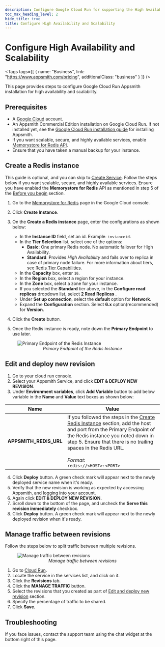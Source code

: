```yaml
---
description: Configure Google Cloud Run for supporting the High Availability and Scalability.
toc_max_heading_level: 2
hide_title: true
title: Configure High Availability and Scalability
---
```


<!-- vale off -->

<div className="tag-wrapper">
 <h1>Configure High Availability and Scalability</h1>

<Tags
tags={[
{ name: "Business", link: "https://www.appsmith.com/pricing", additionalClass: "business" }
]}
/>

</div>

<!-- vale on -->

This page provides steps to configure Google Cloud Run Appsmith installation for high availability and scalability.

## Prerequisites

* A [Google Cloud](https://console.cloud.google.com/) account.
* An Appsmith Commercial Edition installation on Google Cloud Run. If not installed yet, see the [Google Cloud Run installation guide](/getting-started/setup/installation-guides/google-cloud-run) for installing Appsmith.
* If you want scalable, secure, and highly available services, enable [Memorystore for Redis API](https://console.cloud.google.com/apis/dashboard).
* Ensure that you have taken a manual backup for your instance.

## Create a Redis instance

This guide is optional, and you can skip to [Create Service](#create-service). Follow the steps below if you want scalable, secure, and highly available services. Ensure you have enabled the **Memorystore for Redis** API as mentioned in step 5 of the [Before you begin](#before-you-begin) section.

1. Go to the [Memorystore for Redis](https://console.cloud.google.com/memorystore/redis/instances) page in the Google Cloud console.

2. Click **Create Instance**.
    
3. On the **Create a Redis instance** page, enter the configurations as shown below:

    * In the **Instance ID** field, set an id. Example: `instanceid`.
    * In the **Tier Selection** list, select one of the options:
      * **Basic**: One primary Redis node. No automatic failover for High Availability.
      * **Standard**: Provides *High Availability* and fails over to replica in case of primary node failure.
    For more information about tiers, see [Redis Tier Capabilities](https://cloud.google.com/memorystore/docs/redis/redis-tiers).
    * In the **Capacity** box, enter `10`.
    * In the **Region** box, select a region for your instance.
    * In the **Zone** box, select a zone for your instance.
    * If you selected the **Standard** tier above, in the **Configure read replicas** dropdown list, select **2 Read Replicas** .
    * Under **Set up connection**, select the **default** option for **Network**.
    * Expand the **Configuration** section. Select **6.x** option(recommended) for **Version**.

4. Click the **Create** button.

5. Once the Redis instance is ready, note down the **Primary Endpoint** to use later.

<figure>
    <img src="/img/redis-primary-endpoint.png" style= {{width:"100%", height:"auto"}} alt="Primary Endpoint of the Redis Instance"/>
    <figcaption align = "center"><i>Primary Endpoint of the Redis Instance</i></figcaption>
</figure>

## Edit and deploy new revision

1. Go to your cloud run console.
2. Select your Appsmith Service, and click **EDIT & DEPLOY NEW REVISION**.
3. Under **Environment variables**, click **Add Variable** button to add below variable in the **Name** and **Value** text boxes as shown below: <br/>

| Name | Value |
|------------------------|------------------------------------------| 
| **APPSMITH_REDIS_URL** | If you followed the steps in the [Create Redis Instance](#create-a-redis-instance) section, add the host and port from the Primary Endpoint of the Redis instance you noted down in step 5. Ensure that there is no trailing spaces in the Redis URL.  <br/><br/> <i>Format</i>: <br/>`redis://<HOST>:<PORT>`|

4. Click **Deploy** button. A green check mark will appear next to the newly deployed service name when it's ready.
5. Verify that the new revision is working as expected by accessing Appsmith, and logging into your account.
6. Again click **EDIT & DEPLOY NEW REVISION**.
7. Scroll down to the bottom of the page, and uncheck the **Serve this revision immediately** checkbox.
8. Click **Deploy** button. A green check mark will appear next to the newly deployed revision when it's ready.

## Manage traffic between revisions

Follow the steps below to split traffic between multiple revisions.

<figure>
  <img src="/img/manage_traffic_revisions.png" style= {{width:"100%", height:"auto"}} alt="Manage traffic between revisions"/>
  <figcaption align = "center"><i>Manage traffic between revisions</i></figcaption>
</figure>

1. Go to [Cloud Run](https://console.cloud.google.com/run).
2. Locate the service in the services list, and click on it.
3. Click the **Revisions** tab.
4. Click the **MANAGE TRAFFIC** button.
5. Select the revisions that you created as part of [Edit and deploy new revision](#edit-and-deploy-new-revision) section.
7. Specify the percentage of traffic to be shared.
6. Click **Save**.

## Troubleshooting

If you face issues, contact the support team using the chat widget at the bottom right of this page.